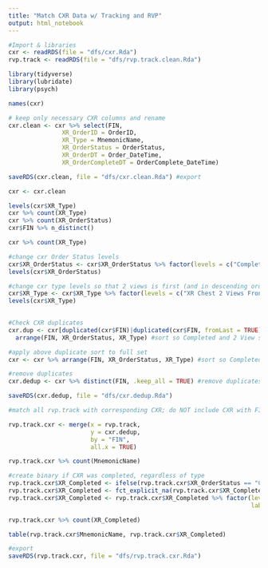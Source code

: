 ```yaml
---
title: "Match CXR Data w/ Tracking and RVP"
output: html_notebook
---
```



```r
#Import & libraries
cxr <- readRDS(file = "dfs/cxr.Rda")
rvp.track <- readRDS(file = "dfs/rvp.track.clean.Rda")

library(tidyverse)
library(lubridate)
library(psych)
```


```r
names(cxr)
```


```r
# keep only necessary CXR columns and rename
cxr.clean <- cxr %>% select(FIN, 
               XR_OrderID = OrderID, 
               XR_Type = MnemonicName, 
               XR_OrderStatus = OrderStatus, 
               XR_OrderDT = Order_DateTime, 
               XR_OrderCompleteDT = OrderComplete_DateTime)

saveRDS(cxr.clean, file = "dfs/cxr.clean.Rda") #export

cxr <- cxr.clean
```

```r
levels(cxr$XR_Type)
cxr %>% count(XR_Type)
cxr %>% count(XR_OrderStatus)
cxr$FIN %>% n_distinct()

cxr %>% count(XR_Type)
```


```r
#change cxr Order Status levels
cxr$XR_OrderStatus <- cxr$XR_OrderStatus %>% factor(levels = c("Completed", "Discontinued", "Canceled", "Voided"))
levels(cxr$XR_OrderStatus)

#change cxr type levels so that 2 views is first (and in descending order of count)
cxr$XR_Type <- cxr$XR_Type %>% factor(levels = c("XR Chest 2 Views Frontal/Lat", "XR Chest 1 View Frontal", "XR Chest 1 View PA", "XR Chest 3 Views Frontal/Lat/Apical", "XR Chest Routine"))
levels(cxr$XR_Type)
                                            
```

```r
#Check CXR duplicates
cxr.dup <- cxr[duplicated(cxr$FIN)|duplicated(cxr$FIN, fromLast = TRUE),] %>% #show encounters with duplicate FIN
  arrange(FIN, XR_OrderStatus, XR_Type) #sort so Completed and 2 View shows up first (and doesn't get filtered)
```

```r
#apply above duplicate sort to full set
cxr <- cxr %>% arrange(FIN, XR_OrderStatus, XR_Type) #sort so Completed and 2 View shows up first (and doesn't get filtered)

#remove duplicates
cxr.dedup <- cxr %>% distinct(FIN, .keep_all = TRUE) #remove duplicates (removes 2nd+ row)

saveRDS(cxr.dedup, file = "dfs/cxr.dedup.Rda")
```

```r
#match all rvp.track with corresponding CXR; do NOT include CXR with FINs not in rvp.track

rvp.track.cxr <- merge(x = rvp.track,
                       y = cxr.dedup,
                       by = "FIN",
                       all.x = TRUE)
```


```r
rvp.track.cxr %>% count(MnemonicName)
```


```r
#create binary if CXR was completed, regardless of type
rvp.track.cxr$XR_Completed <- ifelse(rvp.track.cxr$XR_OrderStatus == "Completed", 1, 0) %>% factor()
rvp.track.cxr$XR_Completed <- fct_explicit_na(rvp.track.cxr$XR_Completed, na_level = "0")
rvp.track.cxr$XR_Completed <- rvp.track.cxr$XR_Completed %>% factor(levels = c(1,0),
                                                                    labels = c("XR Completed", "No XR Completed"))

rvp.track.cxr %>% count(XR_Completed)
```


```r
table(rvp.track.cxr$MnemonicName, rvp.track.cxr$XR_Completed)
```


```r
#export
saveRDS(rvp.track.cxr, file = "dfs/rvp.track.cxr.Rda")
```

